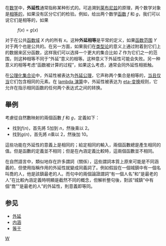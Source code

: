 在[[数学|数学]]中，'''外延性'''通常指称某种形式的。可追溯到[[莱布尼兹|莱布尼兹]]的原理，两个数学对象是[[等于|相等的]]，如果没有区分它们的检验。例如，给出两个数学[[函数|函数]] ''f'' 和 ''g''，我们可以说它们是相等的，如果

:''f''(''x'') = ''g''(''x'')

对于在公共[[定义域|函数域]] ''X'' 内的所有 ''x''。这种'''外延相等'''是平常的定义，如果[[值域|函数范围]] ''Y'' 对于两个也是公共的。在另一方面，如果我们在[[类型论|类型论]]的意义上通过附着到它们上的数据来区分函数，这样我们可以选择一个更大的集合比如 ''Z'' 作为它们之一的范围，则这种相等不同于“外延”意义的相等。这种意义下外延性可能会失败。另一种意义的相等考虑“函数被计算的过程”，如果这么考虑，通常会同外延性相抵触。

在[[公理化集合论|公理化集合论]]中，外延性被表达为[[外延公理|外延公理]]，它声称两个集合是相等的，[[当且仅当|当且仅当]]它们包含相同的元素。在 [[lambda_演算|lambda 演算]]中，外延性被表达为 [[η-变换|eta-变换]]规则，它允许在指示相同函数的任何两个表达式之间的转换。

== 舉例 ==
考慮從自然數映射的兩個函數 <math>f</math> 和 <math>g</math>，定義如下：

*找到<math>f(n)</math>，首先將 <math>5</math>加到 <math>n</math>，然後乘以 <math>2</math>。
*找到<math>g(n)</math>，首先將 <math>n</math>乘以 <math>2</math>，然後加 <math>10</math>。
這些功能在外延性的意義上是相同的；給定相同的輸入，兩個函數總是產生相同的值。但是函數的定義並不相同；但是在內涵定義比較時，這兩個函數並不相同。

在自然語言中，類似地存在許多謂詞（關係），這些謂詞本質上原來可能是不同涵義的，但使用指稱作用的外延性就變成同義詞了。例如假設在一個城鎮中有一個名叫喬的人，他是該鎮最老的人。而句中的兩個論證謂詞“有一個人名”和“是最老的人”在比較內涵定義時明顯是截然不同的概念，但解析整句後，對該“城鎮”中有個“喬”“是最老的人”的外延性，則意義即等同。

==参见==
*[[外延|外延]]
*[[内涵|内涵]]
*[[等于|等于]]

[[Category:數理邏輯|W]]